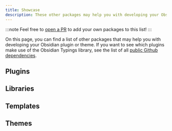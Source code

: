 ```yaml
---
title: Showcase
description: These other packages may help you with developing your Obsidian plugin.
---
```



:::note
Feel free to [open a PR](https://github.com/Fevol/obsidian-typings/edit/main/docs/src/content/docs/resources/showcase.mdx) to add your own packages to this list!
:::

On this page, you can find a list of other packages that may help you with developing your Obsidian plugin or theme.
If you want to see which plugins make use of the Obsidian Typings library, see the list of all [public Github dependencies](https://github.com/fevol/obsidian-typings/network/dependents).

## Plugins

<CardGrid>
    <LinkCard
        href="https://github.com/TfTHacker/obsidian42-brat"
        title="TfTHacker/obsidian42-brat"
        description="A plugin for reviewing and testing beta plugins and themes."
    />
    <LinkCard
        href="https://github.com/chrisgrieser/obsidian-theme-design-utilities"
        title="chrisgrieser/obsidian-theme-design-utilities"
        description="Provides utilities and quality-of-life features for theme designers."
    />
    <LinkCard
        href="https://github.com/pjeby/hot-reload"
        title="pjeby/hot-reload"
        description="Hot-reload your plugin in the Obsidian app on new builds."
    />
</CardGrid>


## Libraries

<CardGrid>
    <LinkCard
        href="https://github.com/obsidian-community/obsidian-community-lib"
        title="obsidian-community/obsidian-community-lib"
        description="An npm package of commonly used Obsidian plugin utilities."
    />
    <LinkCard
        href="https://github.com/mnaoumov/obsidian-dev-utils"
        title="mnaoumouv/obsidian-dev-utils"
        description="A collection of essential functions and CLI tools to streamline your development process."
    />
    <LinkCard
        href="https://github.com/Fevol/obsidian-database-library"
        title="Fevol/obsidian-database-library"
        description="A tiny library for creating persistent databases that stay in sync with the Obsidian vault."
    />
</CardGrid>


## Templates

<CardGrid>
    <LinkCard
        href="https://github.com/mnaoumov/generator-obsidian-plugin"
        title="mnaoumov/generator-obsidian-plugin"
        description="Quickly generate a plugin template using Yeoman."
    />
    <LinkCard
        href="https://github.com/Quorafind/Obsidian-Svelte-Starter"
        title="mnaoumoQuorafind/Obsidian-Svelte-Starter"
        description="A starter template for creating an Obsidian plugin with SvelteJS."
    />
    <LinkCard
        href="https://github.com/obsidian-community/obsidian-react-starter"
        title="obsidian-community/obsidian-react-starter"
        description="A starter template for creating an Obsidian plugin with ReactJS."
    />
    <LinkCard
        href="https://github.com/obsidian-community/obsidian-theme-template"
        title="obsidian-community/obsidian-theme-template"
        description="A starter template for creating an Obsidian theme."
    />
</CardGrid>


## Themes

<CardGrid>
    <LinkCard
        href="https://github.com/obsidian-community/theme-dev-vault"
        title="obsidian-community/theme-dev-vault"
        description="An Obsidian vault to aid in theme development."
    />
</CardGrid>


